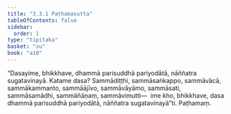 ```yaml
---
title: "3.3.1 Paṭhamasutta"
tableOfContents: false
sidebar:
  order: 1
type: "tipitaka"
basket: "su"
book: "a10"
---
```



<DynamicBreadcrumb />

<Division number="123" book="a10" bookNo="17" page="450">

<Paragraph number="1082" book="a10">
“Dasayime, bhikkhave, dhammā parisuddhā pariyodātā, nāññatra sugatavinayā. Katame dasa? Sammādiṭṭhi, sammāsaṅkappo, sammāvācā, sammākammanto, sammāājīvo, sammāvāyāmo, sammāsati, sammāsamādhi, sammāñāṇaṃ, sammāvimutti—  ime kho, bhikkhave, dasa dhammā parisuddhā pariyodātā, nāññatra sugatavinayā”ti.

</Paragraph>
</Division>

<Paragraph number="1083" type="center" book="a10">
Paṭhamaṃ.
</Paragraph>